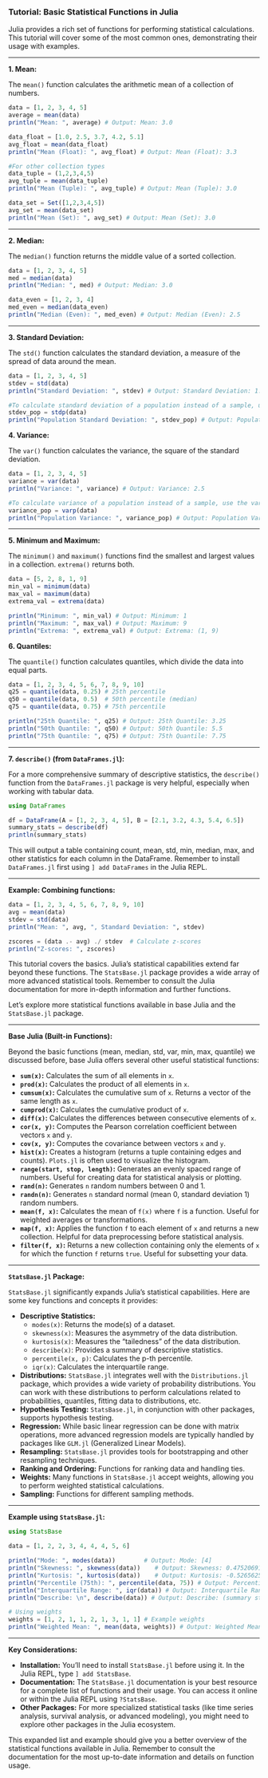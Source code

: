 
### Tutorial: Basic Statistical Functions in Julia

Julia provides a rich set of functions for performing statistical calculations.  This tutorial will cover some of the most common ones, demonstrating their usage with examples.

---

**1. Mean:**

The `mean()` function calculates the arithmetic mean of a collection of numbers.

```julia
data = [1, 2, 3, 4, 5]
average = mean(data)
println("Mean: ", average) # Output: Mean: 3.0

data_float = [1.0, 2.5, 3.7, 4.2, 5.1]
avg_float = mean(data_float)
println("Mean (Float): ", avg_float) # Output: Mean (Float): 3.3

#For other collection types
data_tuple = (1,2,3,4,5)
avg_tuple = mean(data_tuple)
println("Mean (Tuple): ", avg_tuple) # Output: Mean (Tuple): 3.0

data_set = Set([1,2,3,4,5])
avg_set = mean(data_set)
println("Mean (Set): ", avg_set) # Output: Mean (Set): 3.0
```

---

**2. Median:**

The `median()` function returns the middle value of a sorted collection.

```julia
data = [1, 2, 3, 4, 5]
med = median(data)
println("Median: ", med) # Output: Median: 3.0

data_even = [1, 2, 3, 4]
med_even = median(data_even)
println("Median (Even): ", med_even) # Output: Median (Even): 2.5
```

---

**3. Standard Deviation:**

The `std()` function calculates the standard deviation, a measure of the spread of data around the mean.

```julia
data = [1, 2, 3, 4, 5]
stdev = std(data)
println("Standard Deviation: ", stdev) # Output: Standard Deviation: 1.5811388300841898

#To calculate standard deviation of a population instead of a sample, use the stdevp() function.
stdev_pop = stdp(data)
println("Population Standard Deviation: ", stdev_pop) # Output: Population Standard Deviation: 1.4142135623730951
```

**4. Variance:**

The `var()` function calculates the variance, the square of the standard deviation.

```julia
data = [1, 2, 3, 4, 5]
variance = var(data)
println("Variance: ", variance) # Output: Variance: 2.5

#To calculate variance of a population instead of a sample, use the varp() function.
variance_pop = varp(data)
println("Population Variance: ", variance_pop) # Output: Population Variance: 2.0
```

---

**5. Minimum and Maximum:**

The `minimum()` and `maximum()` functions find the smallest and largest values in a collection.  `extrema()` returns both.

```julia
data = [5, 2, 8, 1, 9]
min_val = minimum(data)
max_val = maximum(data)
extrema_val = extrema(data)

println("Minimum: ", min_val) # Output: Minimum: 1
println("Maximum: ", max_val) # Output: Maximum: 9
println("Extrema: ", extrema_val) # Output: Extrema: (1, 9)
```

**6. Quantiles:**

The `quantile()` function calculates quantiles, which divide the data into equal parts.

```julia
data = [1, 2, 3, 4, 5, 6, 7, 8, 9, 10]
q25 = quantile(data, 0.25) # 25th percentile
q50 = quantile(data, 0.5)  # 50th percentile (median)
q75 = quantile(data, 0.75) # 75th percentile

println("25th Quantile: ", q25) # Output: 25th Quantile: 3.25
println("50th Quantile: ", q50) # Output: 50th Quantile: 5.5
println("75th Quantile: ", q75) # Output: 75th Quantile: 7.75
```

---

**7.  `describe()` (from `DataFrames.jl`):**

For a more comprehensive summary of descriptive statistics, the `describe()` function from the `DataFrames.jl` package is very helpful, especially when working with tabular data.

```julia
using DataFrames

df = DataFrame(A = [1, 2, 3, 4, 5], B = [2.1, 3.2, 4.3, 5.4, 6.5])
summary_stats = describe(df)
println(summary_stats)
```

This will output a table containing count, mean, std, min, median, max, and other statistics for each column in the DataFrame.  Remember to install `DataFrames.jl` first using `] add DataFrames` in the Julia REPL.

---

**Example: Combining functions:**

```julia
data = [1, 2, 3, 4, 5, 6, 7, 8, 9, 10]
avg = mean(data)
stdev = std(data)
println("Mean: ", avg, ", Standard Deviation: ", stdev)

zscores = (data .- avg) ./ stdev  # Calculate z-scores
println("Z-scores: ", zscores)
```

This tutorial covers the basics. Julia's statistical capabilities extend far beyond these functions. The `StatsBase.jl` package provides a wide array of more advanced statistical tools.  Remember to consult the Julia documentation for more in-depth information and further functions.

Let's explore more statistical functions available in base Julia and the `StatsBase.jl` package.

---

**Base Julia (Built-in Functions):**

Beyond the basic functions (mean, median, std, var, min, max, quantile) we discussed before, base Julia offers several other useful statistical functions:

* **`sum(x)`:** Calculates the sum of all elements in `x`.
* **`prod(x)`:** Calculates the product of all elements in `x`.
* **`cumsum(x)`:** Calculates the cumulative sum of `x`.  Returns a vector of the same length as `x`.
* **`cumprod(x)`:** Calculates the cumulative product of `x`.
* **`diff(x)`:** Calculates the differences between consecutive elements of `x`.
* **`cor(x, y)`:** Computes the Pearson correlation coefficient between vectors `x` and `y`.
* **`cov(x, y)`:** Computes the covariance between vectors `x` and `y`.
* **`hist(x)`:**  Creates a histogram (returns a tuple containing edges and counts).  `Plots.jl` is often used to visualize the histogram.
* **`range(start, stop, length)`:** Generates an evenly spaced range of numbers. Useful for creating data for statistical analysis or plotting.
* **`rand(n)`:** Generates `n` random numbers between 0 and 1.
* **`randn(n)`:** Generates `n` standard normal (mean 0, standard deviation 1) random numbers.
* **`mean(f, x)`:**  Calculates the mean of `f(x)` where `f` is a function.  Useful for weighted averages or transformations.
* **`map(f, x)`:** Applies the function `f` to each element of `x` and returns a new collection.  Helpful for data preprocessing before statistical analysis.
* **`filter(f, x)`:** Returns a new collection containing only the elements of `x` for which the function `f` returns `true`. Useful for subsetting your data.

---

**`StatsBase.jl` Package:**

`StatsBase.jl` significantly expands Julia's statistical capabilities. Here are some key functions and concepts it provides:



* **Descriptive Statistics:**
    * `modes(x)`: Returns the mode(s) of a dataset.
    * `skewness(x)`: Measures the asymmetry of the data distribution.
    * `kurtosis(x)`: Measures the "tailedness" of the data distribution.
    * `describe(x)`: Provides a summary of descriptive statistics.
    * `percentile(x, p)`: Calculates the p-th percentile.
    * `iqr(x)`: Calculates the interquartile range.
* **Distributions:** `StatsBase.jl` integrates well with the `Distributions.jl` package, which provides a wide variety of probability distributions.  You can work with these distributions to perform calculations related to probabilities, quantiles, fitting data to distributions, etc.
* **Hypothesis Testing:**  `StatsBase.jl`, in conjunction with other packages, supports hypothesis testing.
* **Regression:** While basic linear regression can be done with matrix operations, more advanced regression models are typically handled by packages like `GLM.jl` (Generalized Linear Models).
* **Resampling:** `StatsBase.jl` provides tools for bootstrapping and other resampling techniques.
* **Ranking and Ordering:** Functions for ranking data and handling ties.
* **Weights:** Many functions in `StatsBase.jl` accept weights, allowing you to perform weighted statistical calculations.
* **Sampling:** Functions for different sampling methods.

---

**Example using `StatsBase.jl`:**

```julia
using StatsBase

data = [1, 2, 2, 3, 4, 4, 4, 5, 6]

println("Mode: ", modes(data))        # Output: Mode: [4]
println("Skewness: ", skewness(data))    # Output: Skewness: 0.475206912734336
println("Kurtosis: ", kurtosis(data))    # Output: Kurtosis: -0.5265625
println("Percentile (75th): ", percentile(data, 75)) # Output: Percentile (75th): 4.0
println("Interquartile Range: ", iqr(data)) # Output: Interquartile Range: 2.5
println("Describe: \n", describe(data)) # Output: Describe: (summary statistics)

# Using weights
weights = [1, 2, 1, 1, 2, 1, 3, 1, 1] # Example weights
println("Weighted Mean: ", mean(data, weights)) # Output: Weighted Mean: 3.5294117647058822
```

---

**Key Considerations:**

* **Installation:** You'll need to install `StatsBase.jl` before using it.  In the Julia REPL, type `] add StatsBase`.
* **Documentation:** The `StatsBase.jl` documentation is your best resource for a complete list of functions and their usage.  You can access it online or within the Julia REPL using `?StatsBase`.
* **Other Packages:** For more specialized statistical tasks (like time series analysis, survival analysis, or advanced modeling), you might need to explore other packages in the Julia ecosystem.

This expanded list and example should give you a better overview of the statistical functions available in Julia. Remember to consult the documentation for the most up-to-date information and details on function usage.
